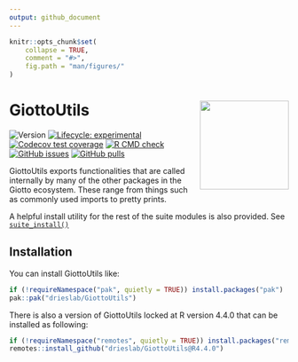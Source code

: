 ```yaml
---
output: github_document
---
```


<!-- README.md is generated from README.Rmd. Please edit that file -->

```r
knitr::opts_chunk$set(
    collapse = TRUE,
    comment = "#>",
    fig.path = "man/figures/"
)
```

# GiottoUtils <img src="man/figures/logo.png" align="right" alt="" width="160" />


<!-- badges: start -->
![Version](https://img.shields.io/github/r-package/v/drieslab/GiottoUtils)
[![Lifecycle: experimental](https://img.shields.io/badge/lifecycle-experimental-orange.svg)](https://lifecycle.r-lib.org/articles/stages.html#experimental)
[![Codecov test coverage](https://codecov.io/gh/drieslab/GiottoUtils/branch/dev/graph/badge.svg)](https://app.codecov.io/gh/drieslab/GiottoUtils?branch=dev)
[![R CMD check](https://img.shields.io/github/actions/workflow/status/drieslab/GiottoUtils/staging_branch_workflow.yml?branch=staging&label=R%20CMD%20check)](https://github.com/drieslab/GiottoUtils/actions/workflows/staging_branch_workflow.yml)
[![GitHub issues](https://img.shields.io/github/issues/drieslab/Giotto)](https://github.com/drieslab/Giotto/issues)
[![GitHub pulls](https://img.shields.io/github/issues-pr/drieslab/GiottoUtils)](https://github.com/drieslab/GiottoUtils/pulls)
<!-- badges: end -->

GiottoUtils exports functionalities that are called internally by many of the other packages in the Giotto ecosystem. These range from things such as commonly used imports to pretty prints.

A helpful install utility for the rest of the suite modules is also provided. See [`suite_install()`](reference/suite_install.html)

## Installation

You can install GiottoUtils like:

``` r
if (!requireNamespace("pak", quietly = TRUE)) install.packages("pak")
pak::pak("drieslab/GiottoUtils")
```

There is also a version of GiottoUtils locked at R version 4.4.0 that can be
installed as following:
```r
if (!requireNamespace("remotes", quietly = TRUE)) install.packages("remotes")
remotes::install_github("drieslab/GiottoUtils@R4.4.0")
```

